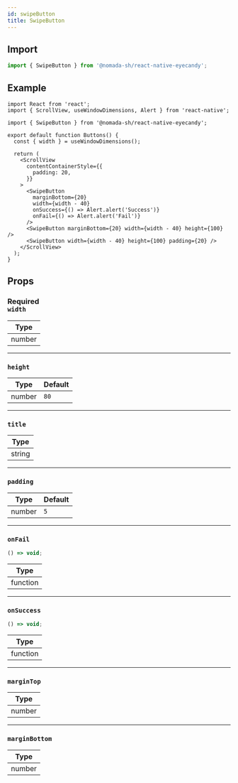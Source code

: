 ```yaml
---
id: swipeButton
title: SwipeButton
---
```


## Import

```jsx
import { SwipeButton } from '@nomada-sh/react-native-eyecandy';
```

## Example

```tsx
import React from 'react';
import { ScrollView, useWindowDimensions, Alert } from 'react-native';

import { SwipeButton } from '@nomada-sh/react-native-eyecandy';

export default function Buttons() {
  const { width } = useWindowDimensions();

  return (
    <ScrollView
      contentContainerStyle={{
        padding: 20,
      }}
    >
      <SwipeButton
        marginBottom={20}
        width={width - 40}
        onSuccess={() => Alert.alert('Success')}
        onFail={() => Alert.alert('Fail')}
      />
      <SwipeButton marginBottom={20} width={width - 40} height={100} />
      <SwipeButton width={width - 40} height={100} padding={20} />
    </ScrollView>
  );
}
```

## Props

### <div class="label required basic">Required</div>**`width`**

| Type   |
| ------ |
| number |

---

### `height`

| Type   | Default |
| ------ | ------- |
| number | `80`    |

---

### `title`

| Type   |
| ------ |
| string |

---

### `padding`

| Type   | Default |
| ------ | ------- |
| number | `5`     |

---

### `onFail`

```jsx
() => void;
```

| Type     |
| -------- |
| function |

---

### `onSuccess`

```jsx
() => void;
```

| Type     |
| -------- |
| function |

---

### `marginTop`

| Type   |
| ------ |
| number |

---

### `marginBottom`

| Type   |
| ------ |
| number |
